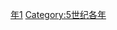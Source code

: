 {{Catnav|頁面分類|历史|歷史時代|年|5世纪各年}}

{{catmore}}
{{Commons category|461}}

[[Category:460年代|年1]]
[[Category:5世纪各年|Category:5世纪各年]]